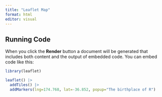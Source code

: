 ```yaml
---
title: "Leaflet Map"
format: html
editor: visual
---
```


## Running Code

When you click the **Render** button a document will be generated that includes both content and the output of embedded code. You can embed code like this:

```r
library(leaflet)

leaflet() |> 
  addTiles() |> 
  addMarkers(lng=174.768, lat=-36.852, popup="The birthplace of R")
```
